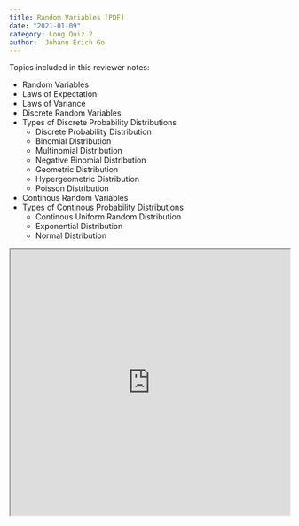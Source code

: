 ```yaml
---
title: Random Variables [PDF]
date: "2021-01-09"
category: Long Quiz 2
author:  Johann Erich Go
---
```

Topics included in this reviewer notes:

* Random Variables
* Laws of Expectation
* Laws of Variance
* Discrete Random Variables 
* Types of Discrete Probability Distributions
  * Discrete Probability Distribution
  * Binomial Distribution
  * Multinomial Distribution
  * Negative Binomial Distribution
  * Geometric Distribution
  * Hypergeometric Distribution
  * Poisson Distribution
* Continous Random Variables
* Types of Continous Probability Distributions
  * Continous Uniform Random Distribution
  * Exponential Distribution
  * Normal Distribution

<iframe src="https://drive.google.com/file/d/1ivavAqSSfQWZ7fW924Rgd1ILThPIJuea/preview" width="100%" height="480" allow="autoplay"></iframe>